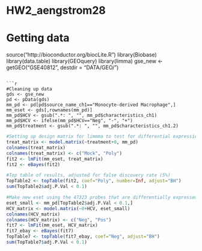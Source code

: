 HW2_aengstrom28
===============

# Getting data
source("http://bioconductor.org/biocLite.R")
library(Biobase)
library(data.table)
library(GEOquery)
library(limma)
gse_new <- getGEO("GSE40812", destdir = "DATA/GEO/")
```

```r
#Cleaning up data
gds <- gse_new
pd <- pData(gds)
mm_pd <- pd[pd$source_name_ch1=="Monocyte-derived Macrophage",]
mm_eset <- gds[,rownames(mm_pd)]
mm_pd$HCV <- gsub(".*: ", "", mm_pd$characteristics_ch1)
mm_pd$HCV <- ifelse(mm_pd$HCV=="Neg", "-", "+")
mm_pd$treatment <- gsub(".*: ", "", mm_pd$characteristics_ch1.2)
```

```r
#Setting up design matrix for limmma to test for differential expression between poly IC and mock treated groups at p-value < 0.1
treat_matrix <- model.matrix(~treatment+0, mm_pd)
colnames(treat_matrix)
colnames(treat_matrix) <- c("Mock", "Poly")
fit2 <- lmFit(mm_eset, treat_matrix)
fit2 <- eBayes(fit2)
```

```r
#Top table of results, adjusted for false discovery rate (5%)
TopTable2 <- topTable(fit2, coef="Poly", number=Inf, adjust="BH")
sum(TopTable2$adj.P.Val < 0.1)
```

```r
#Make new eset using the 47323 probes that are differentially expressed between poly Ic and mock treatments and set-up a new design matrix to test for statistically significant (p-value <0.1) change in expression between HCV+ and HCV- patients
eset_small <- mm_pd[TopTable2$adj.P.Val < 0.1,]
HCV_matrix <- model.matrix(~0+HCV, eset_small)
colnames(HCV_matrix)
colnames(HCV_matrix) <- c("Neg", "Pos")
fit7 <- lmFit(mm_eset, HCV_matrix)
fit7_ebay <- eBayes(fit7)
TopTable7 <- topTable(fit7_ebay, coef="Neg", adjust="BH")
sum(TopTable7$adj.P.Val < 0.1)
```
